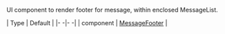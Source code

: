UI component to render footer for message, within enclosed MessageList.

| Type | Default |
|- -|- -|
| component | [MessageFooter](/reactnative/ui-components/message-footer) |
